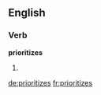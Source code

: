 ==English==

===Verb===
'''prioritizes'''

# {{third-person singular of|[[prioritize]]}}

[[de:prioritizes]]
[[fr:prioritizes]]